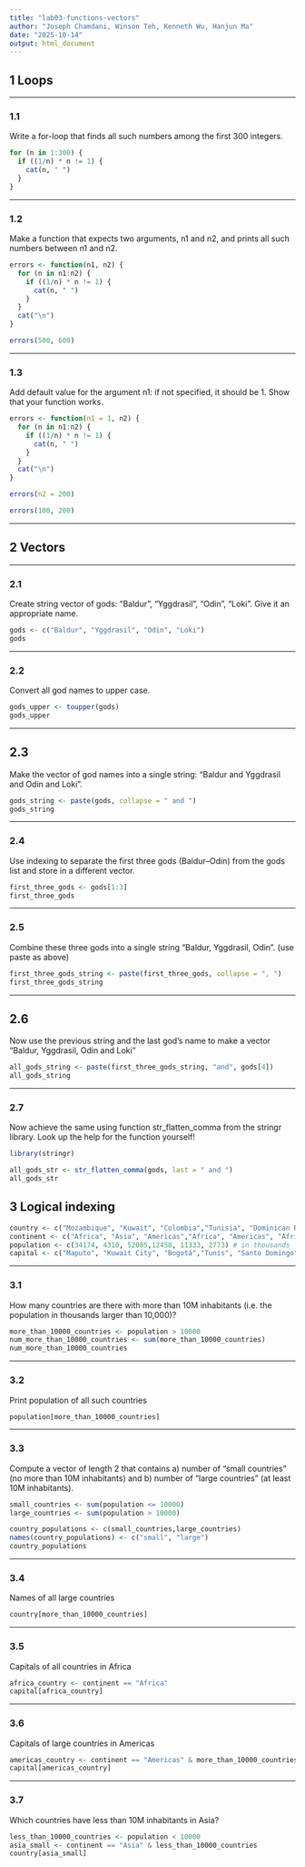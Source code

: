 ```yaml
---
title: "lab03-functions-vectors"
author: "Joseph Chamdani, Winson Teh, Kenneth Wu, Hanjun Ma"
date: "2025-10-14"
output: html_document
---
```


## **1 Loops**

---

### 1.1

Write a for-loop that finds all such numbers among the first 300 integers.

```r
for (n in 1:300) {
  if ((1/n) * n != 1) {
    cat(n, " ")
  }
}
```

---

### 1.2

Make a function that expects two arguments, n1 and n2, and prints all such numbers between n1 and n2.

```r
errors <- function(n1, n2) {
  for (n in n1:n2) {
    if ((1/n) * n != 1) {
      cat(n, " ")
    }
  }
  cat("\n")  
}

errors(500, 600)
```

---

### 1.3

Add default value for the argument n1: if not specified, it should be 1. Show that your function works.

```r
errors <- function(n1 = 1, n2) {
  for (n in n1:n2) {
    if ((1/n) * n != 1) {
      cat(n, " ")
    }
  }
  cat("\n")  
}
```

```r
errors(n2 = 200)

errors(100, 200)
```

---

## **2 Vectors**

---

### 2.1 
Create string vector of gods: "Baldur", "Yggdrasil", "Odin", "Loki". Give it an appropriate name.

```r
gods <- c("Baldur", "Yggdrasil", "Odin", "Loki")
gods
```
---

### 2.2
Convert all god names to upper case.

```r
gods_upper <- toupper(gods)
gods_upper

```
---

## 2.3
Make the vector of god names into a single string: “Baldur and Yggdrasil and Odin and Loki”.

```r
gods_string <- paste(gods, collapse = " and ")
gods_string
```

---

### 2.4
Use indexing to separate the first three gods (Baldur–Odin) from the gods list and store in a different vector.

```r
first_three_gods <- gods[1:3]
first_three_gods
```

---

### 2.5
Combine these three gods into a single string “Baldur, Yggdrasil, Odin”. (use paste as above)

```r
first_three_gods_string <- paste(first_three_gods, collapse = ", ")
first_three_gods_string
```

---

## 2.6 
Now use the previous string and the last god’s name to make a vector “Baldur, Yggdrasil, Odin and Loki”

```r
all_gods_string <- paste(first_three_gods_string, "and", gods[4])
all_gods_string
```

---

### 2.7
Now achieve the same using function str_flatten_comma from the stringr library. Look up the help for the function yourself!

```r
library(stringr)

all_gods_str <- str_flatten_comma(gods, last = " and ")
all_gods_str
```

## **3 Logical indexing**

```r
country <- c("Mozambique", "Kuwait", "Colombia","Tunisia", "Dominican Republic", "Gambia")
continent <- c("Africa", "Asia", "Americas","Africa", "Americas", "Africa")
population <- c(34174, 4310, 52085,12458, 11333, 2773) # in thousands
capital <- c("Maputo", "Kuwait City", "Bogotá","Tunis", "Santo Domingo", "Banjul")
```


---

### 3.1 
How many countries are there with more than 10M inhabitants (i.e. the population in thousands larger than 10,000)?

```r
more_than_10000_countries <- population > 10000
num_more_than_10000_countries <- sum(more_than_10000_countries)
num_more_than_10000_countries
```

---

### 3.2
Print population of all such countries

```r
population[more_than_10000_countries]
```

---

### 3.3 
Compute a vector of length 2 that contains a) number of “small countries” (no more than 10M inhabitants) and b) number of “large countries” (at least 10M inhabitants).

```r
small_countries <- sum(population <= 10000)
large_countries <- sum(population > 10000)

country_populations <- c(small_countries,large_countries)
names(country_populations) <- c("small", "large")
country_populations
```

---

### 3.4
Names of all large countries

```r
country[more_than_10000_countries]
```

---

### 3.5 
Capitals of all countries in Africa

```r
africa_country <- continent == "Africa"
capital[africa_country]
```

---

### 3.6
Capitals of large countries in Americas

```r
americas_country <- continent == "Americas" & more_than_10000_countries
capital[americas_country]
```

---

### 3.7 
Which countries have less than 10M inhabitants in Asia?

```r
less_than_10000_countries <- population < 10000
asia_small <- continent == "Asia" & less_than_10000_countries
country[asia_small]
```


